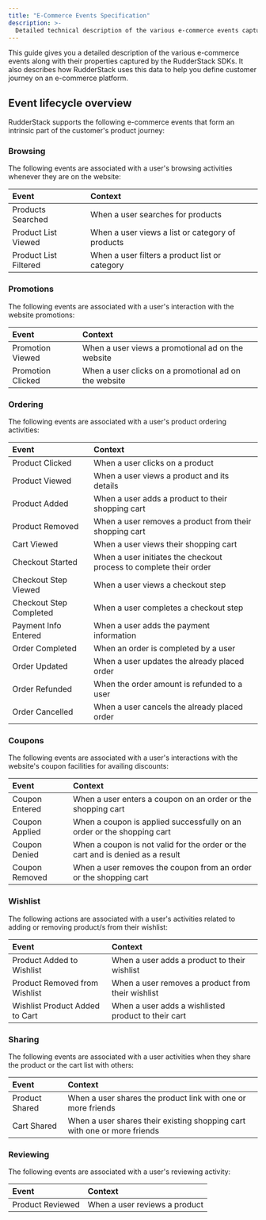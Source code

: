 ```yaml
---
title: "E-Commerce Events Specification"
description: >-
  Detailed technical description of the various e-commerce events captured by RudderStack.
---
```


This guide gives you a detailed description of the various e-commerce events along with their properties captured by the RudderStack SDKs. It also describes how RudderStack uses this data to help you define customer journey on an e-commerce platform.

## Event lifecycle overview

RudderStack supports the following e-commerce events that form an intrinsic part of the customer's product journey:

### Browsing

The following events are associated with a user's browsing activities whenever they are on the website:

| Event       | Context                                        |
| :-------------------- | :------------------------------------------------- |
| <Link to="/event-spec/ecommerce-events-spec/browsing/#products-searched">Products Searched</Link>     | When a user searches for products               |
| <Link to="/event-spec/ecommerce-events-spec/browsing/#product-list-viewed">Product List Viewed</Link>   | When a user views a list or category of products |
| <Link to="/event-spec/ecommerce-events-spec/browsing/#product-list-filtered">Product List Filtered</Link> | When a user filters a product list or category   |

### Promotions

The following events are associated with a user's interaction with the website promotions:

| Event   | Context                                             |
| :---------------- | :------------------------------------------------------ |
| <Link to="/event-spec/ecommerce-events-spec/promotions/#promotion-viewed">Promotion Viewed</Link>  | When a user views a promotional ad on the website     |
| <Link to="/event-spec/ecommerce-events-spec/promotions/#promotion-clicked">Promotion Clicked</Link> | When a user clicks on a promotional ad on the website |

### Ordering

The following events are associated with a user's product ordering activities:

| Event         | Context                                                          |
| :---------------------- | :------------------------------------------------------------------- |
| <Link to="/event-spec/ecommerce-events-spec/ordering/#product-clicked">Product Clicked</Link>          | When a user clicks on a product                        |
| <Link to="/event-spec/ecommerce-events-spec/ordering/#product-viewed">Product Viewed</Link>          | When a user views a product and its details                        |
| <Link to="/event-spec/ecommerce-events-spec/ordering/#product-added">Product Added</Link>           | When a user adds a product to their shopping cart                  |
| <Link to="/event-spec/ecommerce-events-spec/ordering/#product-removed">Product Removed</Link>         | When a user removes a product from their shopping cart             |
| <Link to="/event-spec/ecommerce-events-spec/ordering/#cart-viewed">Cart Viewed</Link>             | When a user views their shopping cart                              |
| <Link to="/event-spec/ecommerce-events-spec/ordering/#checkout-started">Checkout Started</Link>        | When a user initiates the checkout process to complete their order |
| <Link to="/event-spec/ecommerce-events-spec/ordering/#checkout-step-viewed">Checkout Step Viewed</Link>    | When a user views a checkout step                                  |
| <Link to="/event-spec/ecommerce-events-spec/ordering/#checkout-step-completed">Checkout Step Completed</Link> | When a user completes a checkout step                              |
| <Link to="/event-spec/ecommerce-events-spec/ordering/#payment-info-entered">Payment Info Entered</Link>    | When a user adds the payment information                           |
| <Link to="/event-spec/ecommerce-events-spec/ordering/#order-completed">Order Completed</Link>         | When an order is completed by a user                              |
| <Link to="/event-spec/ecommerce-events-spec/ordering/#order-updated">Order Updated</Link>           | When a user updates the already placed order                       |
| <Link to="/event-spec/ecommerce-events-spec/ordering/#order-refunded">Order Refunded</Link>         | When the order amount is refunded to a user                        |
| <Link to="/event-spec/ecommerce-events-spec/ordering/#order-cancelled">Order Cancelled</Link>         | When a user cancels the already placed order                       |

### Coupons

The following events are associated with a user's interactions with the website's coupon facilities for availing discounts:

| Event | Context                                                                    |
| :-------------- | :----------------------------------------------------------------------------- |
| <Link to="/event-spec/ecommerce-events-spec/coupons/#coupon-entered">Coupon Entered</Link>  | When a user enters a coupon on an order or the shopping cart                 |
| <Link to="/event-spec/ecommerce-events-spec/coupons/#coupon-applied">Coupon Applied</Link>  | When a coupon is applied successfully on an order or the shopping cart         |
| <Link to="/event-spec/ecommerce-events-spec/coupons/#coupon-denied">Coupon Denied</Link>   | When a coupon is not valid for the order or the cart and is denied as a result |
| <Link to="/event-spec/ecommerce-events-spec/coupons/#coupon-removed">Coupon Removed</Link>  | When a user removes the coupon from an order or the shopping cart            |

### Wishlist

The following actions are associated with a user's activities related to adding or removing product/s from their wishlist:

| Event                | Context                                           |
| :----------------------------- | :---------------------------------------------------- |
| <Link to="/event-spec/ecommerce-events-spec/wishlisting/#product-added-to-wishlist">Product Added to Wishlist</Link>      | When a user adds a product to their wishlist       |
| <Link to="/event-spec/ecommerce-events-spec/wishlisting/#product-removed-from-wishlist">Product Removed from Wishlist</Link>  | When a user removes a product from their wishlist  |
| <Link to="/event-spec/ecommerce-events-spec/wishlisting/#wishlist-product-added-to-cart">Wishlist Product Added to Cart</Link> | When a user adds a wishlisted product to their cart |

### Sharing

The following events are associated with a user activities when they share the product or the cart list with others:

| Event | Context                                                                |
| :-------------- | :------------------------------------------------------------------------- |
| <Link to="/docs/event-spec/ecommerce-events-spec/sharing/#product-shared">Product Shared</Link>  | When a user shares the product link with one or more friends             |
| <Link to="/docs/event-spec/ecommerce-events-spec/sharing/#cart-shared">Cart Shared</Link>     | When a user shares their existing shopping cart with one or more friends |

### Reviewing

The following events are associated with a user's reviewing activity:

| Event  | Context                     |
| :--------------- | :------------------------------ |
| <Link to="/event-spec/ecommerce-events-spec/reviewing/#product-reviewed">Product Reviewed</Link> | When a user reviews a product |